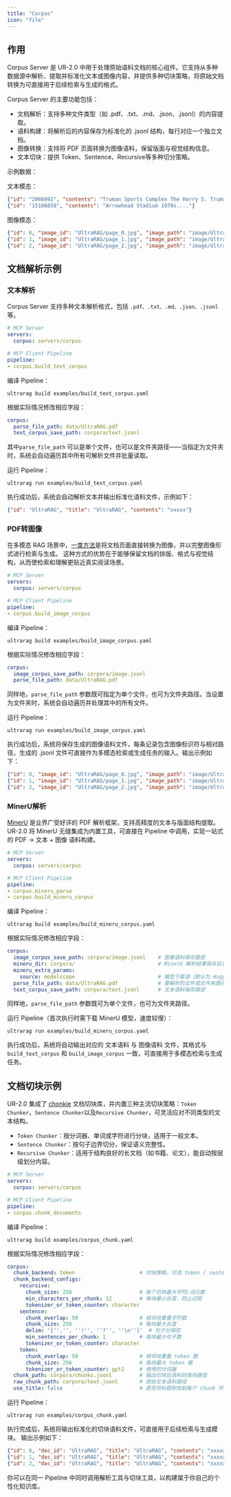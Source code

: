 ```yaml
---
title: "Corpus"
icon: "file"
---
```


## 作用

Corpus Server 是 UR-2.0 中用于处理原始语料文档的核心组件。它支持从多种数据源中解析、提取并标准化文本或图像内容，并提供多种切块策略，将原始文档转换为可直接用于后续检索与生成的格式。

Corpus Server 的主要功能包括：

- 文档解析：支持多种文件类型（如 .pdf、.txt、.md、.json、.jsonl）的内容提取。
- 语料构建：将解析后的内容保存为标准化的 .jsonl 结构，每行对应一个独立文档。
- 图像转换：支持将 PDF 页面转换为图像语料，保留版面与视觉结构信息。
- 文本切块：提供 Token、Sentence、Recursive等多种切分策略。

示例数据：

文本模态：

```json data/corpus_example.jsonl icon="/images/json.svg"
{"id": "2066692", "contents": "Truman Sports Complex The Harry S. Truman Sports...."}
{"id": "15106858", "contents": "Arrowhead Stadium 1970s...."}
```

图像模态：
```json icon="/images/json.svg"
{"id": 0, "image_id": "UltraRAG/page_0.jpg", "image_path": "image/UltraRAG/page_0.jpg"}
{"id": 1, "image_id": "UltraRAG/page_1.jpg", "image_path": "image/UltraRAG/page_1.jpg"}
{"id": 2, "image_id": "UltraRAG/page_2.jpg", "image_path": "image/UltraRAG/page_2.jpg"}
```



## 文档解析示例

### 文本解析

Corpus Server 支持多种文本解析格式，包括 `.pdf、.txt、.md、.json、.jsonl` 等。

```yaml examples/build_text_corpus.yaml icon="/images/yaml.svg"
# MCP Server
servers:
  corpus: servers/corpus

# MCP Client Pipeline
pipeline:
- corpus.build_text_corpus
```

编译 Pipeline：

```shell
ultrarag build examples/build_text_corpus.yaml
```

根据实际情况修改相应字段：

```yaml examples/parameters/build_text_corpus_parameter.yaml icon="/images/yaml.svg"
corpus:
  parse_file_path: data/UltraRAG.pdf
  text_corpus_save_path: corpora/text.jsonl
```

其中`parse_file_path` 可以是单个文件，也可以是文件夹路径——当指定为文件夹时，系统会自动遍历其中所有可解析文件并批量读取。

运行 Pipeline：

```shell
ultrarag run examples/build_text_corpus.yaml
```

执行成功后，系统会自动解析文本并输出标准化语料文件，示例如下：
```json icon="/images/json.svg"
{"id": "UltraRAG", "title": "UltraRAG", "contents": "xxxxx"}
```

### PDF转图像

在多模态 RAG 场景中，[一类方法](https://arxiv.org/abs/2410.10594)是将文档页面直接转换为图像，并以完整图像形式进行检索与生成。
这种方式的优势在于能够保留文档的排版、格式与视觉结构，从而使检索和理解更贴近真实阅读场景。

```yaml examples/build_image_corpus.yaml icon="/images/yaml.svg"
# MCP Server
servers:
  corpus: servers/corpus

# MCP Client Pipeline
pipeline:
- corpus.build_image_corpus
```

编译 Pipeline：

```shell
ultrarag build examples/build_image_corpus.yaml
```

根据实际情况修改相应字段：

```yaml examples/parameters/build_image_corpus_parameter.yaml icon="/images/yaml.svg"
corpus:
  image_corpus_save_path: corpora/image.jsonl
  parse_file_path: data/UltraRAG.pdf
```
同样地，`parse_file_path` 参数既可指定为单个文件，也可为文件夹路径。当设置为文件夹时，系统会自动遍历并处理其中的所有文件。

运行 Pipeline：

```shell
ultrarag run examples/build_image_corpus.yaml
```

执行成功后，系统将保存生成的图像语料文件，每条记录包含图像标识符与相对路径，生成的 .jsonl 文件可直接作为多模态检索或生成任务的输入。输出示例如下：

```json icon="/images/json.svg"
{"id": 0, "image_id": "UltraRAG/page_0.jpg", "image_path": "image/UltraRAG/page_0.jpg"}
{"id": 1, "image_id": "UltraRAG/page_1.jpg", "image_path": "image/UltraRAG/page_1.jpg"}
{"id": 2, "image_id": "UltraRAG/page_2.jpg", "image_path": "image/UltraRAG/page_2.jpg"}
```

### MinerU解析

[MinerU](https://github.com/opendatalab/MinerU) 是业界广受好评的 PDF 解析框架，支持高精度的文本与版面结构提取。
UR-2.0 将 MinerU 无缝集成为内置工具，可直接在 Pipeline 中调用，实现一站式的 PDF → 文本 + 图像 语料构建。

```yaml examples/build_mineru_corpus.yaml icon="/images/yaml.svg"
# MCP Server
servers:
  corpus: servers/corpus

# MCP Client Pipeline
pipeline:
- corpus.mineru_parse
- corpus.build_mineru_corpus
```

编译 Pipeline：

```shell
ultrarag build examples/build_mineru_corpus.yaml
```

根据实际情况修改相应字段：

```yaml examples/parameters/build_mineru_corpus_parameter.yaml icon="/images/yaml.svg"
corpus:
  image_corpus_save_path: corpora/image.jsonl    # 图像语料保存路径
  mineru_dir: corpora/                           # MinerU 解析结果保存目录
  mineru_extra_params:
    source: modelscope                           # 模型下载源（默认为 Hugging Face，可选 modelscope）
  parse_file_path: data/UltraRAG.pdf             # 要解析的文件或文件夹路径
  text_corpus_save_path: corpora/text.jsonl      # 文本语料保存路径
```

同样地，`parse_file_path` 参数既可为单个文件，也可为文件夹路径。

运行 Pipeline（首次执行时需下载 MinerU 模型，速度较慢）：

```shell
ultrarag run examples/build_mineru_corpus.yaml
```

执行成功后，系统将自动输出对应的 文本语料 与 图像语料 文件，其格式与 `build_text_corpus` 和 `build_image_corpus` 一致，可直接用于多模态检索与生成任务。

## 文档切块示例

UR-2.0 集成了 [chonkie](https://docs.chonkie.ai/common/welcome) 文档切块库，并内置三种主流切块策略：`Token Chunker`，`Sentence Chunker`以及`Recursive Chunker`，可灵活应对不同类型的文本结构。

- `Token Chunker`：按分词器、单词或字符进行分块，适用于一般文本。
- `Sentence Chunker`：按句子边界切分，保证语义完整性。
- `Recursive Chunker`：适用于结构良好的长文档（如书籍、论文），能自动按层级划分内容。

```yaml examples/corpus_chunk.yaml icon="/images/yaml.svg"
# MCP Server
servers:
  corpus: servers/corpus

# MCP Client Pipeline
pipeline:
- corpus.chunk_documents
```

编译 Pipeline：

```shell
ultrarag build examples/corpus_chunk.yaml
```

根据实际情况修改相应字段：

```yaml examples/parameters/corpus_chunk_parameter.yaml icon="/images/yaml.svg"
corpus:
  chunk_backend: token                     # 切块策略，可选 token / sentence / recursive
  chunk_backend_configs:
    recursive:
      chunk_size: 256                      # 每个切块最大字符/词元数
      min_characters_per_chunk: 12         # 每块最小长度，防止过短
      tokenizer_or_token_counter: character
    sentence:
      chunk_overlap: 50                    # 相邻块重叠字符数
      chunk_size: 256                      # 每块最大长度
      delim: '[''.'', ''!'', ''?'', ''\n'']'  # 句子分隔符
      min_sentences_per_chunk: 1           # 每块最少句子数
      tokenizer_or_token_counter: character
    token:
      chunk_overlap: 50                    # 相邻块重叠 token 数
      chunk_size: 256                      # 每块最大 token 数
      tokenizer_or_token_counter: gpt2     # 使用的分词器
  chunk_path: corpora/chunks.jsonl         # 输出切块后语料的保存路径
  raw_chunk_path: corpora/text.jsonl       # 原始文本语料路径
  use_title: false                         # 是否将标题附加到每个 chunk 开头
```

运行 Pipeline：

```shell
ultrarag run examples/corpus_chunk.yaml
```

执行完成后，系统将输出标准化的切块语料文件，可直接用于后续检索与生成模块。
输出示例如下：
```json icon="/images/json.svg"
{"id": 0, "doc_id": "UltraRAG", "title": "UltraRAG", "contents": "xxxxx"}
{"id": 1, "doc_id": "UltraRAG", "title": "UltraRAG", "contents": "xxxxx"}
{"id": 2, "doc_id": "UltraRAG", "title": "UltraRAG", "contents": "xxxxx"}
```

<Note>你可以在同一 Pipeline 中同时调用解析工具与切块工具，以构建属于你自己的个性化知识库。</Note>